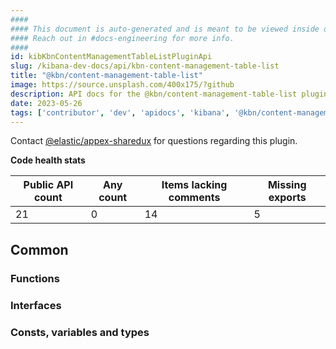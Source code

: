 ```yaml
---
####
#### This document is auto-generated and is meant to be viewed inside our experimental, new docs system.
#### Reach out in #docs-engineering for more info.
####
id: kibKbnContentManagementTableListPluginApi
slug: /kibana-dev-docs/api/kbn-content-management-table-list
title: "@kbn/content-management-table-list"
image: https://source.unsplash.com/400x175/?github
description: API docs for the @kbn/content-management-table-list plugin
date: 2023-05-26
tags: ['contributor', 'dev', 'apidocs', 'kibana', '@kbn/content-management-table-list']
---
```




Contact [@elastic/appex-sharedux](https://github.com/orgs/elastic/teams/appex-sharedux) for questions regarding this plugin.

**Code health stats**

| Public API count  | Any count | Items lacking comments | Missing exports |
|-------------------|-----------|------------------------|-----------------|
| 21 | 0 | 14 | 5 |

## Common

### Functions
<DocDefinitionList data={kbnContentManagementTableListObj.common.functions}/>

### Interfaces
<DocDefinitionList data={kbnContentManagementTableListObj.common.interfaces}/>

### Consts, variables and types
<DocDefinitionList data={kbnContentManagementTableListObj.common.misc}/>

